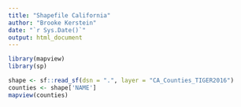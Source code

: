 ```yaml
---
title: "Shapefile California"
author: "Brooke Kerstein"
date: "`r Sys.Date()`"
output: html_document
---
```


```r
library(mapview)
library(sp)

shape <- sf::read_sf(dsn = ".", layer = "CA_Counties_TIGER2016")
counties <- shape['NAME']
mapview(counties)
```